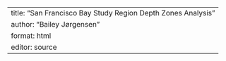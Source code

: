 ---
title: "San Francisco Bay Study Region Depth Zones Analysis"
author: "Bailey Jørgensen"
format: html
editor: source
---